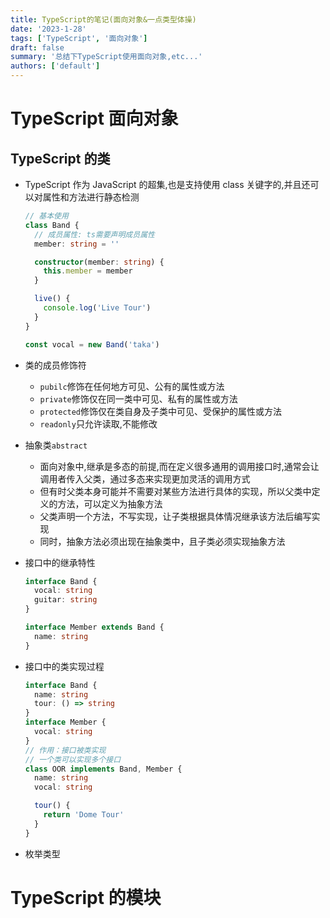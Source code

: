 ```yaml
---
title: TypeScript的笔记(面向对象&一点类型体操)
date: '2023-1-28'
tags: ['TypeScript', '面向对象']
draft: false
summary: '总结下TypeScript使用面向对象,etc...'
authors: ['default']
---
```


# TypeScript 面向对象

## TypeScript 的类

- TypeScript 作为 JavaScript 的超集,也是支持使用 class 关键字的,并且还可以对属性和方法进行静态检测

  ```ts
  // 基本使用
  class Band {
    // 成员属性: ts需要声明成员属性
    member: string = ''

    constructor(member: string) {
      this.member = member
    }

    live() {
      console.log('Live Tour')
    }
  }

  const vocal = new Band('taka')
  ```

- 类的成员修饰符
  - `pubilc`修饰在任何地方可见、公有的属性或方法
  - `private`修饰仅在同一类中可见、私有的属性或方法
  - `protected`修饰仅在类自身及子类中可见、受保护的属性或方法
  - `readonly`只允许读取,不能修改
- 抽象类`abstract`
  - 面向对象中,继承是多态的前提,而在定义很多通用的调用接口时,通常会让调用者传入父类，通过多态来实现更加灵活的调用方式
  - 但有时父类本身可能并不需要对某些方法进行具体的实现，所以父类中定义的方法，可以定义为抽象方法
  - 父类声明一个方法，不写实现，让子类根据具体情况继承该方法后编写实现
  - 同时，抽象方法必须出现在抽象类中，且子类必须实现抽象方法
- 接口中的继承特性

  ```ts
  interface Band {
    vocal: string
    guitar: string
  }

  interface Member extends Band {
    name: string
  }
  ```

- 接口中的类实现过程

  ```ts
  interface Band {
    name: string
    tour: () => string
  }
  interface Member {
    vocal: string
  }
  // 作用：接口被类实现
  // 一个类可以实现多个接口
  class OOR implements Band, Member {
    name: string
    vocal: string

    tour() {
      return 'Dome Tour'
    }
  }
  ```

- 枚举类型

# TypeScript 的模块
